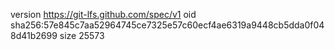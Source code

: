 version https://git-lfs.github.com/spec/v1
oid sha256:57e845c7aa52964745ce7325e57c60ecf4ae6319a9448cb5dda0f048d41b2699
size 25573
